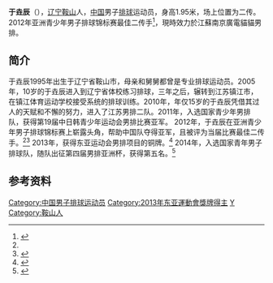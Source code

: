 {{noteTA
|1=zh-hans:意大利;zh-hk:意大利;zh-tw:義大利;
}}
{{Infobox 排球选手
| name           = 于垚辰
| image          =
| imagesize      = 
| caption        = 
| fullname       = 于垚辰
| nickname       = 小于、小鱼儿、辰辰
| nationality    = {{PRC}}
| birth_date    = {{Birth date and age|1995|8|19}}
| birth_place   = {{CHN}}[[遼寧|遼寧]][[鞍山|鞍山]]<ref name="于垚辰2">{{Cite web |url=http://www.sport.gov.cn/n16/n1122/n1953/5551666.html |title=二传“明日之星”于垚辰：信任每一位队友 国家体育总局 |accessdate=2014-08-25 |archive-date=2016-03-04 |archive-url=https://web.archive.org/web/20160304191621/http://www.sport.gov.cn/n16/n1122/n1953/5551666.html |dead-url=no }}</ref>
| death_date    =
| death_place   =
| hometown       = 
| height         = {{height|m=1.95}}<ref name="于垚辰">{{Cite web |url=http://data.tianjin2013.sports.sohu.com/MemInfo.php?ID=83973 |title=东亚运动会运动员资料 |accessdate=2014-08-25 |archive-date=2014-08-26 |archive-url=https://web.archive.org/web/20140826120445/http://data.tianjin2013.sports.sohu.com/MemInfo.php?ID=83973 |dead-url=no }}</ref>
| weight         = {{weight|kg=80}}<ref name="于垚辰"/>
| spike          = 
| block          =
| position       = 二传
| currentnumber  = 
| currentclub    = 江蘇南京廣電貓貓
| clubs          =
|years1        = 2014 - 
|team1          = {{flagicon|CHN}} 江蘇南京廣電貓貓
| nationalyears  =  2016 - 
| nationalteam   = {{flagicon|CHN}} [[中國國家男子排球隊|中國]]
| updated        = 
| medaltemplates = 
{{MedalCompetition|[[亚洲青少年男子排球锦标赛|亚洲青少年男子排球锦标赛]]}}
{{MedalSilver  | [[2012年亚洲青少年男子排球锦标赛|2012年 伊朗]] |团体}} 
{{MedalCompetition|[[东亚运动会男子排球|东亚运动会男子排球]]}}
{{MedalBronze | [[2012年东亚运动会|2012年 天津]] | [[2012年东亚运动会排球比赛|团体]]}}
}}
'''于垚辰'''（{{bd|1995年|8月19日|catIdx=}}），[[辽宁|辽宁]][[鞍山|鞍山]]人，[[中国|中国]]男子[[排球|排球]]运动员，身高1.95米，场上位置为二传。2012年亚洲青少年男子排球锦标赛最佳二传手<ref>{{Cite web |url=http://www.jstx.org:89/info.php?cid=16&id=2274 |title=江苏体育局训练中心 |accessdate=2014-08-25 |archive-date=2014-08-25 |archive-url=https://archive.is/20140825184204/http://www.jstx.org:89/info.php?cid=16&id=2274 |dead-url=no }}</ref>，現時效力於江蘇南京廣電貓貓男排。

== 简介 ==
于垚辰1995年出生于辽宁省鞍山市，母亲和舅舅都曾是专业排球运动员。2005年，10岁的于垚辰进入到辽宁省体校练习排球，三年之后，辗转到江苏镇江市，在镇江体育运动学校接受系统的排球训练。2010年，年仅15岁的于垚辰凭借其过人的天赋和不懈的努力，进入了江苏男排二队。2011年，入选国家青少年男排队，获得第19届中日韩青少年运动会男排比赛亚军。
2012年，于垚辰在亚洲青少年男子排球锦标赛上崭露头角，帮助中国队夺得亚军，且被评为当届比赛最佳二传手。<ref name="于垚辰2"/><ref>{{Cite web |url=http://tyj.zhenjiang.gov.cn/zwgk/xwzx/zjty/201207/t20120702_774825.htm |title=镇江市体育局 |accessdate=2014-08-25 |archive-date=2016-03-05 |archive-url=https://web.archive.org/web/20160305041102/http://tyj.zhenjiang.gov.cn/zwgk/xwzx/zjty/201207/t20120702_774825.htm |dead-url=no }}</ref>
2013年，获得东亚运动会男排项目的铜牌。<ref>{{Cite web |url=http://sports.163.com/13/1014/09/9B4V93D900051C8M.html |title=东亚运动会新闻 |access-date=2014-08-25 |archive-url=https://web.archive.org/web/20190221190631/http://sports.163.com/13/1014/09/9B4V93D900051C8M.html |archive-date=2019-02-21 |dead-url=yes }}</ref>
2014年，入选国家青年男子排球队，随队出征第四届男排亚洲杯，获得第五名。<ref>{{Cite web |url=http://sports.163.com/14/0825/15/A4GKKIU200051C8M.html |title=网易新闻-男排亚洲杯 |access-date=2014-08-25 |archive-url=https://web.archive.org/web/20140826120242/http://sports.163.com/14/0825/15/A4GKKIU200051C8M.html |archive-date=2014-08-26 |dead-url=yes }}</ref>

== 参考资料 ==
{{reflist}}

{{Authority control}}
{{DEFAULTSORT:Yu Yaochen}}
[[Category:中国男子排球运动员|Category:中国男子排球运动员]]
[[Category:2013年东亚運動會獎牌得主|Category:2013年东亚運動會獎牌得主]]
[[Category:于姓|Y]]
[[Category:鞍山人|Category:鞍山人]]